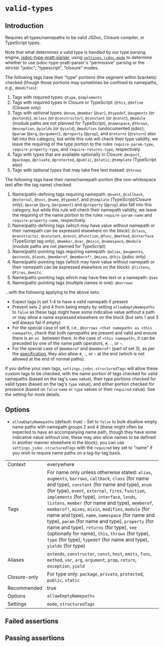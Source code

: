 # `valid-types`

## Introduction

Requires all types/namepaths to be valid JSDoc, Closure compiler, or TypeScript
types.

Note that what determines a valid type is handled by
our type parsing engine, [jsdoc-type-pratt-parser](https://github.com/jsdoc-type-pratt-parser/jsdoc-type-pratt-parser),
using [`settings.jsdoc.mode`](../#settings-mode) to
determine whether to use jsdoc-type-pratt-parser's "permissive" parsing or
the stricter "jsdoc", "typescript", "closure" modes.

The following tags have their "type" portions (the segment within brackets)
checked (though those portions may sometimes be confined to namepaths,
e.g., `@modifies`):

1. Tags with required types: `@type`, `@implements`
1. Tags with required types in Closure or TypeScript: `@this`,
    `@define` (Closure only)
1. Tags with optional types: `@enum`, `@member` (`@var`), `@typedef`,
  `@augments` (or `@extends`), `@class` (or `@constructor`), `@constant`
  (or `@const`), `@module` (module paths are not planned for TypeScript),
  `@namespace`, `@throws`, `@exception`, `@yields` (or `@yield`),
  `@modifies` (undocumented jsdoc); `@param` (`@arg`, `@argument`),
  `@property` (`@prop`), and `@returns` (`@return`) also fall into this
  category, but while this rule will check their type validity, we leave
  the requiring of the type portion to the rules `require-param-type`,
  `require-property-type`, and `require-returns-type`, respectively.
1. Tags with types that are available optionally in Closure: `@export`,
    `@package`, `@private`, `@protected`, `@public`, `@static`;
    `@template` (TypeScript also)
1. Tags with optional types that may take free text instead: `@throws`

The following tags have their name/namepath portion (the non-whitespace
text after the tag name) checked:

1. Name(path)-defining tags requiring namepath: `@event`, `@callback`,
    `@external`, `@host`, `@name`, `@typedef`, and `@template`
    (TypeScript/Closure only); `@param` (`@arg`, `@argument`) and `@property`
    (`@prop`) also fall into this category, but while this rule will check
    their namepath validity, we leave the requiring of the name portion
    to the rules `require-param-name` and `require-property-name`,
    respectively.
1. Name(path)-defining tags (which may have value without namepath or their
    namepath can be expressed elsewhere on the block):
    `@class`, `@constructor`, `@constant`, `@const`, `@function`, `@func`,
    `@method`, `@interface` (TypeScript tag only), `@member`, `@var`,
    `@mixin`, `@namespace`, `@module` (module paths are not planned for
    TypeScript)
1. Name(path)-pointing tags requiring namepath: `@alias`, `@augments`,
    `@extends`, `@lends`, `@memberof`, `@memberof!`, `@mixes`, `@this`
    (jsdoc only)
1. Name(path)-pointing tags (which may have value without namepath or their
    namepath can be expressed elsewhere on the block): `@listens`, `@fires`,
    `@emits`.
1. Name(path)-pointing tags which may have free text or a namepath: `@see`
1. Name(path)-pointing tags (multiple names in one): `@borrows`

...with the following applying to the above sets:

- Expect tags in set 1-4 to have a valid namepath if present
- Prevent sets 2 and 4 from being empty by setting `allowEmptyNamepaths` to
  `false` as these tags might have some indicative value without a path
  or may allow a name expressed elsewhere on the block (but sets 1 and 3 will
  always fail if empty)
- For the special case of set 6, i.e.,
  `@borrows <that namepath> as <this namepath>`,
  check that both namepaths are present and valid and ensure there is an `as `
  between them. In the case of `<this namepath>`, it can be preceded by
  one of the name path operators, `#`, `.`, or `~`.
- For the special case of `@memberof` and `@memberof!` (part of set 3), as
   per the [specification](https://jsdoc.app/tags-memberof.html), they also
   allow `#`, `.`, or `~` at the end (which is not allowed at the end of
   normal paths).

If you define your own tags, `settings.jsdoc.structuredTags` will allow
these custom tags to be checked, with the name portion of tags checked for
valid namepaths (based on the tag's `name` value), their type portions checked
for valid types (based on the tag's `type` value), and either portion checked
for presence (based on `false` `name` or `type` values or their `required`
value). See the setting for more details.

## Options

- `allowEmptyNamepaths` (default: true) - Set to `false` to bulk disallow
  empty name paths with namepath groups 2 and 4 (these might often be
  expected to have an accompanying name path, though they have some
  indicative value without one; these may also allow names to be defined
  in another manner elsewhere in the block); you can use
  `settings.jsdoc.structuredTags` with the `required` key set to "name" if you
  wish to require name paths on a tag-by-tag basis.

|||
|---|---|
|Context|everywhere|
|Tags|For name only unless otherwise stated: `alias`, `augments`, `borrows`, `callback`, `class` (for name and type), `constant` (for name and type), `enum` (for type), `event`, `external`, `fires`, `function`, `implements` (for type), `interface`, `lends`, `listens`, `member` (for name and type),  `memberof`, `memberof!`, `mixes`, `mixin`, `modifies`, `module` (for name and type), `name`, `namespace` (for name and type), `param` (for name and type), `property` (for name and type), `returns` (for type), `see` (optionally for name), `this`, `throws` (for type), `type` (for type), `typedef` (for name and type), `yields` (for type)|
|Aliases|`extends`, `constructor`, `const`, `host`, `emits`, `func`, `method`, `var`, `arg`, `argument`, `prop`, `return`, `exception`, `yield`|
|Closure-only|For type only: `package`, `private`, `protected`, `public`, `static`|
|Recommended|true|
|Options|`allowEmptyNamepaths`|
|Settings|`mode`, `structuredTags`|


## Failed assertions

<Assertions rule="validTypes" />

## Passing assertions

<Assertions rule="validTypes" passing />
